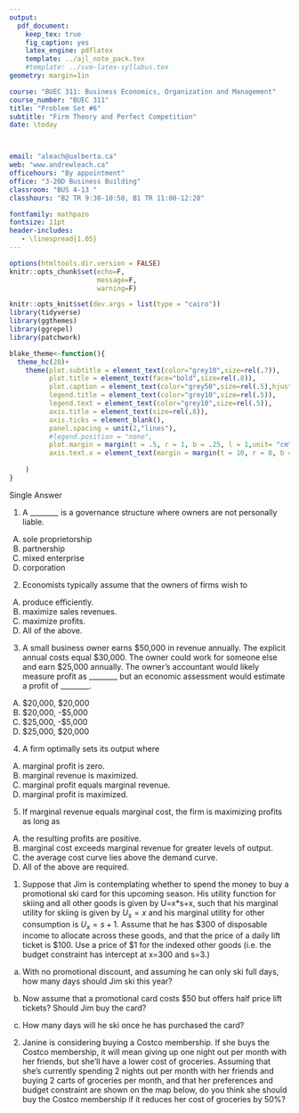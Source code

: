 ```yaml
---
output: 
  pdf_document:
    keep_tex: true
    fig_caption: yes
    latex_engine: pdflatex
    template: ../ajl_note_pack.tex
    #template: ../svm-latex-syllabus.tex
geometry: margin=1in

course: "BUEC 311: Business Economics, Organization and Management"
course_number: "BUEC 311"
title: "Problem Set #6"
subtitle: "Firm Theory and Perfect Competition"
date: \today



email: "aleach@ualberta.ca"
web: "www.andrewleach.ca"
officehours: "By appointment"
office: "3-20D Business Building"
classroom: "BUS 4-13 "
classhours: "B2 TR 9:30-10:50, B1 TR 11:00-12:20"

fontfamily: mathpazo
fontsize: 11pt
header-includes:
   - \linespread{1.05}
---
```


```r
options(htmltools.dir.version = FALSE)
knitr::opts_chunk$set(echo=F,
                      message=F,
                      warning=F)

knitr::opts_knit$set(dev.args = list(type = "cairo"))
library(tidyverse)
library(ggthemes)
library(ggrepel)
library(patchwork)

blake_theme<-function(){
  theme_hc(20)+
    theme(plot.subtitle = element_text(color="grey10",size=rel(.7)),
          plot.title = element_text(face="bold",size=rel(.8)),
          plot.caption = element_text(color="grey50",size=rel(.5),hjust=0),
          legend.title = element_text(color="grey10",size=rel(.5)),
          legend.text = element_text(color="grey10",size=rel(.5)),
          axis.title = element_text(size=rel(.8)),
          axis.ticks = element_blank(),
          panel.spacing = unit(2,"lines"),
          #legend.position = "none",
          plot.margin = margin(t = .5, r = 1, b = .25, l = 1,unit= "cm"),
          axis.text.x = element_text(margin = margin(t = 10, r = 0, b = 0, l = 0))
          
    )
}
```

Single Answer

1) A ________ is a governance structure where owners are not personally liable.
A) sole proprietorship
B) partnership
C) mixed enterprise
D) corporation

<!-- Answer:  D -->


2) Economists typically assume that the owners of firms wish to
A) produce efficiently.
B) maximize sales revenues.
C) maximize profits.
D) All of the above.
<!-- Answer:  C -->


3) A small business owner earns $50,000 in revenue annually. The explicit annual costs equal $30,000. The owner could work for someone else and earn $25,000 annually. The owner's accountant would likely measure profit as ________ but an economic assessment would estimate a profit of ________.
A) $20,000, $20,000
B) $20,000, -$5,000
C) $25,000, -$5,000
D) $25,000, $20,000
<!-- Answer:  B -->



4) A firm optimally sets its output where
A) marginal profit is zero.
B) marginal revenue is maximized.
C) marginal profit equals marginal revenue.
D) marginal profit is maximized.
<!-- Answer:  A -->


5) If marginal revenue equals marginal cost, the firm is maximizing profits as long as
A) the resulting profits are positive.
B) marginal cost exceeds marginal revenue for greater levels of output.
C) the average cost curve lies above the demand curve.
D) All of the above are required.
<!-- Answer:  B -->





1. Suppose that Jim is contemplating whether to spend the money to buy a promotional ski card for this upcoming season.  His utility function for skiing and all other goods is given by U=x*s+x, such that his marginal utility for skiing is given by $U_s=x$ and his marginal utility for other consumption is $U_x=s+1$. Assume that he has \$300 of disposable income to allocate across these goods, and that the price of a daily lift ticket is \$100. Use a price of \$1 for the indexed other goods (i.e. the budget constraint has intercept at x=300 and s=3.)

a) With no promotional discount, and assuming he can only ski full days, how many days should Jim ski this year?

b) Now assume that a promotional card costs \$50 but offers half price lift tickets? Should Jim buy the card?

c) How many days will he ski once he has purchased the card?

\newpage

2. Janine is considering buying a Costco membership. If she buys the Costco membership, it will mean giving up one night out per month with her friends, but she'll have a lower cost of groceries. Assuming that she's currently spending 2 nights out per month with her friends and buying 2 carts of groceries per month, and that her preferences and budget constraint are shown on the map below, do you think she should buy the Costco membership if it reduces her cost of groceries by 50\%?

\begin{center}
\includegraphics[width=0.65\textwidth]{../images/utils_costco.png}
\end{center}
